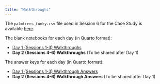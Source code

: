```yaml
---
title: "Walkthroughs"
---
```


The `palmtrees_funky.csv` file used in Session 6 for the Case Study is 
available [here](palmtrees_funky.csv).

The blank notebooks for each day (in Quarto format):

- [Day 1 (Sessions 1-3) Walkthroughs](walkthroughs/day1_walkthrough.qmd)
- **Day 2 (Sessions 4-6) Walkthroughs** (To be shared after Day 1) <!-- (walkthroughs/day2_walkthrough.qmd) -->

The answer keys for each day (in Quarto format):

- [Day 1 (Sessions 1-3) Walkthrough Answers](answers/day1_walkthrough_answers.qmd)
<!-- - [Day 1 (Sessions 1-3) Exercise Answers](answers/day1_exercise_answers.qmd) -->
- **Day 2 (Sessions 4-6) Walkthrough Answers** (To be shared after Day 1) <!-- (answers/day2_walkthrough_answers.qmd) -->
<!-- - [Day 2 (Sessions 4-6) Exercise Answers](answers/day2_exercise_answers.qmd) -->